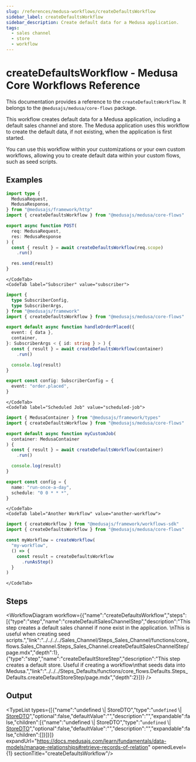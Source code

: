 ```yaml
---
slug: /references/medusa-workflows/createDefaultsWorkflow
sidebar_label: createDefaultsWorkflow
sidebar_description: Create default data for a Medusa application.
tags:
  - sales channel
  - store
  - workflow
---
```



# createDefaultsWorkflow - Medusa Core Workflows Reference

This documentation provides a reference to the `createDefaultsWorkflow`. It belongs to the `@medusajs/medusa/core-flows` package.

This workflow creates default data for a Medusa application, including
a default sales channel and store. The Medusa application uses this workflow
to create the default data, if not existing, when the application is first started.

You can use this workflow within your customizations or your own custom workflows, allowing you to
create default data within your custom flows, such as seed scripts.

<SourceCodeLink link="https://github.com/medusajs/medusa/blob/675091b4a5ad30101bf69d3459c3673d80c9f46f/packages/core/core-flows/src/defaults/workflows/create-defaults.ts#L25" />

## Examples

<CodeTabs group="workflow-exection">
    <CodeTab label="API Route" value="api-route">
    
```ts title="src/api/workflow/route.ts"
import type {
  MedusaRequest,
  MedusaResponse,
} from "@medusajs/framework/http"
import { createDefaultsWorkflow } from "@medusajs/medusa/core-flows"

export async function POST(
  req: MedusaRequest,
  res: MedusaResponse
) {
  const { result } = await createDefaultsWorkflow(req.scope)
    .run()

  res.send(result)
}
```

    </CodeTab>
    <CodeTab label="Subscriber" value="subscriber">
    
```ts title="src/subscribers/order-placed.ts"
import {
  type SubscriberConfig,
  type SubscriberArgs,
} from "@medusajs/framework"
import { createDefaultsWorkflow } from "@medusajs/medusa/core-flows"

export default async function handleOrderPlaced({
  event: { data },
  container,
}: SubscriberArgs < { id: string } > ) {
  const { result } = await createDefaultsWorkflow(container)
    .run()

  console.log(result)
}

export const config: SubscriberConfig = {
  event: "order.placed",
}
```

    </CodeTab>
    <CodeTab label="Scheduled Job" value="scheduled-job">
    
```ts title="src/jobs/message-daily.ts"
import { MedusaContainer } from "@medusajs/framework/types"
import { createDefaultsWorkflow } from "@medusajs/medusa/core-flows"

export default async function myCustomJob(
  container: MedusaContainer
) {
  const { result } = await createDefaultsWorkflow(container)
    .run()

  console.log(result)
}

export const config = {
  name: "run-once-a-day",
  schedule: "0 0 * * *",
}
```

    </CodeTab>
    <CodeTab label="Another Workflow" value="another-workflow">
    
```ts title="src/workflows/my-workflow.ts"
import { createWorkflow } from "@medusajs/framework/workflows-sdk"
import { createDefaultsWorkflow } from "@medusajs/medusa/core-flows"

const myWorkflow = createWorkflow(
  "my-workflow",
  () => {
    const result = createDefaultsWorkflow
      .runAsStep()
  }
)
```

    </CodeTab>
  </CodeTabs>

## Steps

<WorkflowDiagram workflow={{"name":"createDefaultsWorkflow","steps":[{"type":"step","name":"createDefaultSalesChannelStep","description":"This step creates a default sales channel if none exist in the application. \nThis is useful when creating seed scripts.","link":"../../../../Sales_Channel/Steps_Sales_Channel/functions/core_flows.Sales_Channel.Steps_Sales_Channel.createDefaultSalesChannelStep/page.mdx","depth":1},{"type":"step","name":"createDefaultStoreStep","description":"This step creates a default store. Useful if creating a workflow\nthat seeds data into Medusa.","link":"../../../Steps_Defaults/functions/core_flows.Defaults.Steps_Defaults.createDefaultStoreStep/page.mdx","depth":2}]}} />

## Output

<TypeList types={[{"name":"undefined \\| StoreDTO","type":"`undefined` \\| [StoreDTO](../../../../../store/interfaces/store.StoreDTO/page.mdx)","optional":false,"defaultValue":"","description":"","expandable":false,"children":[{"name":"undefined \\| StoreDTO","type":"`undefined` \\| [StoreDTO](../../../../../store/interfaces/store.StoreDTO/page.mdx)","optional":false,"defaultValue":"","description":"","expandable":false,"children":[]}]}]} expandUrl="https://docs.medusajs.com/learn/fundamentals/data-models/manage-relationships#retrieve-records-of-relation" openedLevel={1} sectionTitle="createDefaultsWorkflow"/>
